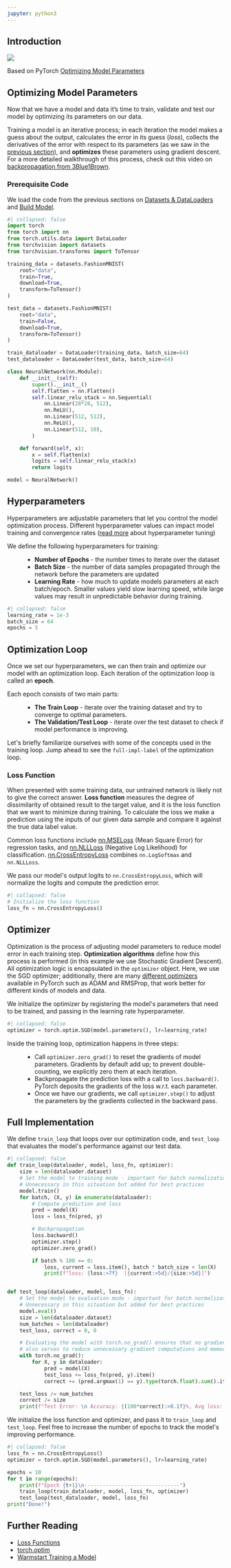 ```yaml
---
jupyter: python3
---
```


## Introduction

[![](https://colab.research.google.com/assets/colab-badge.svg)](https://colab.research.google.com/github/trgardos/ml-549-fa24/blob/main/15-pytorch-05-training.ipynb)

Based on PyTorch [Optimizing Model Parameters](https://pytorch.org/tutorials/beginner/basics/optimization_tutorial.html)


## Optimizing Model Parameters

Now that we have a model and data it's time to train, validate and test
our model by optimizing its parameters on our data. 

Training a model is an iterative process; in each iteration the model makes a
guess about the output, calculates the error in its guess (*loss*), collects the
derivatives of the error with respect to its parameters (as we saw in
the [previous section](autograd_tutorial.html)), and **optimizes** these
parameters using gradient descent. For a more detailed walkthrough of
this process, check out this video on [backpropagation from
3Blue1Brown](https://www.youtube.com/watch?v=tIeHLnjs5U8).

### Prerequisite Code

We load the code from the previous sections on [Datasets &
DataLoaders](data_tutorial.html) and [Build
Model](buildmodel_tutorial.html).

```python
#| collapsed: false
import torch
from torch import nn
from torch.utils.data import DataLoader
from torchvision import datasets
from torchvision.transforms import ToTensor

training_data = datasets.FashionMNIST(
    root="data",
    train=True,
    download=True,
    transform=ToTensor()
)

test_data = datasets.FashionMNIST(
    root="data",
    train=False,
    download=True,
    transform=ToTensor()
)

train_dataloader = DataLoader(training_data, batch_size=64)
test_dataloader = DataLoader(test_data, batch_size=64)

class NeuralNetwork(nn.Module):
    def __init__(self):
        super().__init__()
        self.flatten = nn.Flatten()
        self.linear_relu_stack = nn.Sequential(
            nn.Linear(28*28, 512),
            nn.ReLU(),
            nn.Linear(512, 512),
            nn.ReLU(),
            nn.Linear(512, 10),
        )

    def forward(self, x):
        x = self.flatten(x)
        logits = self.linear_relu_stack(x)
        return logits

model = NeuralNetwork()
```

## Hyperparameters

Hyperparameters are adjustable parameters that let you control the model
optimization process. Different hyperparameter values can impact model
training and convergence rates ([read
more](https://pytorch.org/tutorials/beginner/hyperparameter_tuning_tutorial.html)
about hyperparameter tuning)

We define the following hyperparameters for training:

:   -   **Number of Epochs** - the number times to iterate over the
        dataset
    -   **Batch Size** - the number of data samples propagated through
        the network before the parameters are updated
    -   **Learning Rate** - how much to update models parameters at each
        batch/epoch. Smaller values yield slow learning speed, while
        large values may result in unpredictable behavior during
        training.

```python
#| collapsed: false
learning_rate = 1e-3
batch_size = 64
epochs = 5
```

## Optimization Loop

Once we set our hyperparameters, we can then train and optimize our
model with an optimization loop. Each iteration of the optimization loop
is called an **epoch**.

Each epoch consists of two main parts:

:   -   **The Train Loop** - iterate over the training dataset and try
        to converge to optimal parameters.
    -   **The Validation/Test Loop** - iterate over the test dataset to
        check if model performance is improving.

Let\'s briefly familiarize ourselves with some of the concepts used in
the training loop. Jump ahead to see the
`full-impl-label`{.interpreted-text role="ref"} of the optimization
loop.

### Loss Function

When presented with some training data, our untrained network is likely
not to give the correct answer. **Loss function** measures the degree of
dissimilarity of obtained result to the target value, and it is the loss
function that we want to minimize during training. To calculate the loss
we make a prediction using the inputs of our given data sample and
compare it against the true data label value.

Common loss functions include
[nn.MSELoss](https://pytorch.org/docs/stable/generated/torch.nn.MSELoss.html#torch.nn.MSELoss)
(Mean Square Error) for regression tasks, and
[nn.NLLLoss](https://pytorch.org/docs/stable/generated/torch.nn.NLLLoss.html#torch.nn.NLLLoss)
(Negative Log Likelihood) for classification.
[nn.CrossEntropyLoss](https://pytorch.org/docs/stable/generated/torch.nn.CrossEntropyLoss.html#torch.nn.CrossEntropyLoss)
combines `nn.LogSoftmax` and `nn.NLLLoss`.

We pass our model\'s output logits to `nn.CrossEntropyLoss`, which will
normalize the logits and compute the prediction error.

```python
#| collapsed: false
# Initialize the loss function
loss_fn = nn.CrossEntropyLoss()
```

## Optimizer

Optimization is the process of adjusting model parameters to reduce
model error in each training step. **Optimization algorithms** define
how this process is performed (in this example we use Stochastic
Gradient Descent). All optimization logic is encapsulated in the
`optimizer` object. Here, we use the SGD optimizer; additionally, there
are many [different
optimizers](https://pytorch.org/docs/stable/optim.html) available in
PyTorch such as ADAM and RMSProp, that work better for different kinds
of models and data.

We initialize the optimizer by registering the model\'s parameters that
need to be trained, and passing in the learning rate hyperparameter.

```python
#| collapsed: false
optimizer = torch.optim.SGD(model.parameters(), lr=learning_rate)
```

Inside the training loop, optimization happens in three steps:

:   -   Call `optimizer.zero_grad()` to reset the gradients of model
        parameters. Gradients by default add up; to prevent
        double-counting, we explicitly zero them at each iteration.
    -   Backpropagate the prediction loss with a call to
        `loss.backward()`. PyTorch deposits the gradients of the loss
        w.r.t. each parameter.
    -   Once we have our gradients, we call `optimizer.step()` to adjust
        the parameters by the gradients collected in the backward pass.

## Full Implementation

We define `train_loop` that loops over our optimization code, and
`test_loop` that evaluates the model\'s performance against our test
data.

```python
#| collapsed: false
def train_loop(dataloader, model, loss_fn, optimizer):
    size = len(dataloader.dataset)
    # Set the model to training mode - important for batch normalization and dropout layers
    # Unnecessary in this situation but added for best practices
    model.train()
    for batch, (X, y) in enumerate(dataloader):
        # Compute prediction and loss
        pred = model(X)
        loss = loss_fn(pred, y)

        # Backpropagation
        loss.backward()
        optimizer.step()
        optimizer.zero_grad()

        if batch % 100 == 0:
            loss, current = loss.item(), batch * batch_size + len(X)
            print(f"loss: {loss:>7f}  [{current:>5d}/{size:>5d}]")


def test_loop(dataloader, model, loss_fn):
    # Set the model to evaluation mode - important for batch normalization and dropout layers
    # Unnecessary in this situation but added for best practices
    model.eval()
    size = len(dataloader.dataset)
    num_batches = len(dataloader)
    test_loss, correct = 0, 0

    # Evaluating the model with torch.no_grad() ensures that no gradients are computed during test mode
    # also serves to reduce unnecessary gradient computations and memory usage for tensors with requires_grad=True
    with torch.no_grad():
        for X, y in dataloader:
            pred = model(X)
            test_loss += loss_fn(pred, y).item()
            correct += (pred.argmax(1) == y).type(torch.float).sum().item()

    test_loss /= num_batches
    correct /= size
    print(f"Test Error: \n Accuracy: {(100*correct):>0.1f}%, Avg loss: {test_loss:>8f} \n")
```

We initialize the loss function and optimizer, and pass it to
`train_loop` and `test_loop`. Feel free to increase the number of epochs
to track the model\'s improving performance.


```python
#| collapsed: false
loss_fn = nn.CrossEntropyLoss()
optimizer = torch.optim.SGD(model.parameters(), lr=learning_rate)

epochs = 10
for t in range(epochs):
    print(f"Epoch {t+1}\n-------------------------------")
    train_loop(train_dataloader, model, loss_fn, optimizer)
    test_loop(test_dataloader, model, loss_fn)
print("Done!")
```

## Further Reading

- [Loss Functions](https://pytorch.org/docs/stable/nn.html#loss-functions)
- [torch.optim](https://pytorch.org/docs/stable/optim.html)
- [Warmstart Training a Model](https://pytorch.org/tutorials/recipes/recipes/warmstarting_model_using_parameters_from_a_different_model.html)

